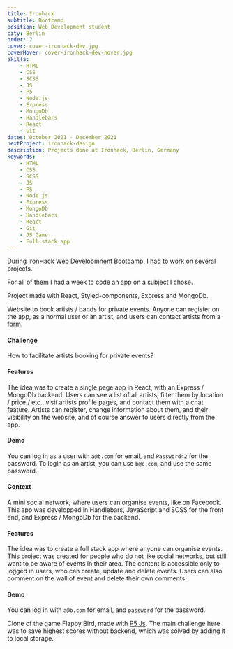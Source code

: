 ```yaml
---
title: Ironhack
subtitle: Bootcamp
position: Web Development student
city: Berlin
order: 2
cover: cover-ironhack-dev.jpg
coverHover: cover-ironhack-dev-hover.jpg
skills:
    - HTML
    - CSS
    - SCSS
    - JS
    - P5
    - Node.js
    - Express
    - MongoDb
    - Handlebars
    - React
    - Git
dates: October 2021 - December 2021
nextProject: ironhack-design
description: Projects done at Ironhack, Berlin, Germany
keywords:
    - HTML
    - CSS
    - SCSS
    - JS
    - P5
    - Node.js
    - Express
    - MongoDb
    - Handlebars
    - React
    - Git
    - JS Game
    - Full stack app
---
```


<Section title="Overview">

<Fade>

During IronHack Web Developmnent Bootcamp, I had to work on several projects.

</Fade>

<Fade>

For all of them I had a week to code an app on a subject I chose.

</Fade>

</Section>

<Section title="Artists booking app">

<Fade>

Project made with React, Styled-components, Express and MongoDb.

</Fade>

<Fade>

Website to book artists / bands for private events. Anyone can register on the app, as a normal user or an artist, and users can contact artists from a form.

</Fade>

<Fade>

#### Challenge

</Fade>

<Fade>

How to facilitate artists booking for private events?

</Fade>

<Fade>

#### Features

</Fade>

<Fade>

The idea was to create a single page app in React, with an Express / MongoDb backend. Users can see a list of all artists, filter them by location / price / etc., visit artists profile pages, and contact them with a chat feature. Artists can register, change information about them, and their visibility on the website, and of course answer to users directly from the app.

</Fade>

<Fade>

#### Demo

</Fade>

<Fade>

You can log in as a user with `a@b.com` for email, and `Password42` for the password. To login as an artist, you can use `b@c.com`, and use the same password.

</Fade>

</Section>

<FullBleed
    img="artist-booking-app-2.jpg"
    alt="Artists booking app"
    href="https://artist-booking-app.herokuapp.com/"
/>

<LinkBehance github href="https://github.com/JulSeb42/artists-booking-app" />

<Section title="Events app">

<Fade>

#### Context

</Fade>

<Fade>

A mini social network, where users can organise events, like on Facebook. This app was developped in Handlebars, JavaScript and SCSS for the front end, and Express / MongoDb for the backend.

</Fade>

<Fade>

#### Features

</Fade>

<Fade>

The idea was to create a full stack app where anyone can organise events. This project was created for people who do not like social networks, but still want to be aware of events in their area. The content is accessible only to logged in users, who can create, update and delete events. Users can also comment on the wall of event and delete their own comments.

</Fade>

<Fade>

#### Demo

</Fade>

<Fade>

You can log in with `a@b.com` for email, and `password` for the password.

</Fade>

</Section>

<FullBleed
    img="event-app-2.jpg"
    alt="Event app"
    href="https://event-app-ironhack.herokuapp.com/"
/>

<LinkBehance
    github
    href="https://github.com/ironhack-julien-sebag/crud-project"
/>

<Section title="Flappy bird clone">

<Fade>

Clone of the game Flappy Bird, made with <a href="https://p5js.org/" target="_blank" rel="noreferrer noopener">P5 Js</a>. The main challenge here was to save highest scores without backend, which was solved by adding it to local storage.

</Fade>

</Section>

<FullBleed
    img="flappy-bird-2.jpg"
    alt="Clone flappy bird"
    href="https://ironhack-julien-sebag.github.io/flappy-bird-clone/"
/>

<LinkBehance
    github
    href="https://github.com/ironhack-julien-sebag/flappy-bird-clone"
/>
